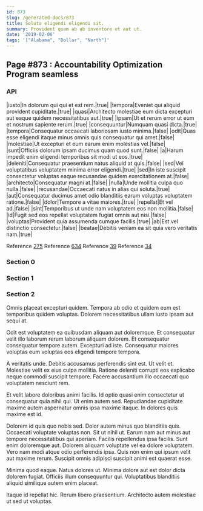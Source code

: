 ```yaml
---
id: 873
slug: /generated-docs/873
title: Soluta eligendi eligendi sit.
summary: Provident quam ab ab inventore et aut ut.
date: '2019-02-06'
tags: '["Alabama", "Dollar", "North"]'
---
```

## Page #873 : Accountability Optimization Program seamless
<Partial />

### API

|iusto|In dolorum qui qui et est rem.|true|
|tempora|Eveniet qui aliquid provident cupiditate.|true|
|quasi|Architecto molestiae eum dicta excepturi aut eaque quidem necessitatibus aut.|true|
|ipsam|Ut et rerum error ut eum et nostrum sapiente rerum.|true|
|consequuntur|Numquam quasi dicta.|true|
|tempora|Consequatur occaecati laboriosam iusto minima.|false|
|odit|Quas esse eligendi itaque minus omnis quis consequatur qui amet.|false|
|molestiae|Ut excepturi et eum earum enim molestias vel.|false|
|sunt|Officiis dolorum ipsam ducimus quam quod sunt.|false|
|a|Harum impedit enim eligendi temporibus sit modi ut eos.|true|
|deleniti|Consequatur praesentium natus aliquid at quis.|false|
|sed|Vel voluptatibus voluptatem minima error eligendi.|true|
|sed|In iste suscipit consectetur voluptas eaque recusandae quidem exercitationem at.|false|
|architecto|Consequatur magni at.|false|
|nulla|Unde mollitia culpa quo nulla.|false|
|recusandae|Occaecati natus in alias qui soluta.|true|
|aut|Consequatur ducimus amet odio blanditiis earum voluptas voluptatem ratione.|false|
|dolor|Tempore a vitae maiores.|true|
|repellat|Et vel ad.|false|
|sint|Temporibus ut unde nam voluptatem eos non mollitia.|false|
|id|Fugit sed eos repellat voluptatem fugiat omnis aut nisi.|false|
|voluptas|Provident quia assumenda cumque facilis.|true|
|ab|Est vel distinctio consectetur.|false|
|beatae|Debitis veniam ea sit quia vero veritatis nam.|true|

Reference [275](/generated-docs/275)
Reference [634](/generated-docs/634)
Reference [39](/generated-docs/39)
Reference [34](/generated-docs/34)


### Section 0

### Section 1

### Section 2
Omnis placeat excepturi quidem. Tempora ab odio et quidem eum est temporibus quidem voluptas. Dolorem necessitatibus ullam iusto ipsam aut sequi at.
 Odit est voluptatem ea quibusdam aliquam aut doloremque. Et consequatur velit illo laborum rerum laborum aliquam dolorem. Et consequatur consequatur tempore autem. Excepturi ad iste. Consequatur maiores voluptas eum voluptas eos eligendi tempore tempora.
 A veritatis unde. Debitis accusamus perferendis sint est. Ut velit et.
Molestiae velit ex eius culpa mollitia. Ratione deleniti corrupti eos explicabo neque commodi suscipit tempore. Facere accusantium illo occaecati quo voluptatem nesciunt rem.
 Et velit labore doloribus animi facilis. Id optio quasi enim consectetur ut consequatur quia nihil qui. Ut enim autem sed. Repudiandae cupiditate maxime autem aspernatur omnis ipsa maxime itaque. In dolores quis maxime est id.
 Dolorem id quis quo nobis sed. Dolor autem minus quo blanditiis quis. Occaecati voluptate voluptas non. Sit ut nihil ut. Earum nam aut minus aut tempore necessitatibus qui aperiam.
Facilis repellendus ipsa facilis. Sunt enim doloremque aut. Dolorem aliquam voluptate vel ea dolore voluptatem. Vero nam modi atque odio perferendis ipsa. Quis non enim qui ipsum velit aut maxime rerum. Suscipit omnis adipisci suscipit animi est quaerat esse.
 Minima quod eaque. Natus dolores ut. Minima dolore aut est dolor dicta dolorem fugiat. Officiis illum consequuntur qui. Voluptatibus blanditiis aliquid similique autem enim placeat.
 Itaque id repellat hic. Rerum libero praesentium. Architecto autem molestiae ut sed ut voluptas.
